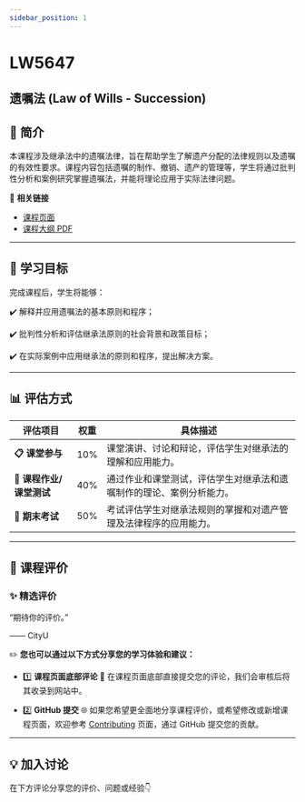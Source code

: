 ```yaml
---
sidebar_position: 1
---
```


# LW5647
## 遗嘱法 (Law of Wills - Succession)

## **📘 简介**
本课程涉及继承法中的遗嘱法律，旨在帮助学生了解遗产分配的法律规则以及遗嘱的有效性要求。课程内容包括遗嘱的制作、撤销、遗产的管理等，学生将通过批判性分析和案例研究掌握遗嘱法，并能将理论应用于实际法律问题。

🔗 **相关链接**
- [课程页面](https://www.cityu.edu.hk/catalogue/pg/202526/course/LW5647.htm)
- [课程大纲 PDF](https://www.cityu.edu.hk/catalogue/pg/202526/course/LW5647.pdf)

---

## **🎯 学习目标**

完成课程后，学生将能够：

✔️ 解释并应用遗嘱法的基本原则和程序；

✔️ 批判性分析和评估继承法原则的社会背景和政策目标；

✔️ 在实际案例中应用继承法的原则和程序，提出解决方案。

---

## **📊 评估方式**

| **评估项目**         | **权重** | **具体描述**                                                                                       |
|---------------------|---------|---------------------------------------------------------------------------------------------------|
| **📋 课堂参与**       | 10%     | 课堂演讲、讨论和辩论，评估学生对继承法的理解和应用能力。                                             |
| **📂 课程作业/课堂测试** | 40%     | 通过作业和课堂测试，评估学生对继承法和遗嘱制作的理论、案例分析能力。                                   |
| **📂 期末考试**       | 50%     | 考试评估学生对继承法规则的掌握和对遗产管理及法律程序的应用能力。                                       |

---

## **💬 课程评价**

### ✨ **精选评价**
<div className={commentStyles.commentBox}>
    <p className={commentStyles.commentText}>
        “期待你的评价。”
    </p>
    <p className={commentStyles.commentAuthor}>—— CityU</p>
</div>

✏️ **您也可以通过以下方式分享您的学习体验和建议：**

- 1️⃣ **课程页面底部评论**
💬 在课程页面底部直接提交您的评论，我们会审核后将其收录到网站中。

- 2️⃣ **GitHub 提交**
🌐 如果您希望更全面地分享课程评价，或希望修改或新增课程页面，欢迎参考 [Contributing](/contributing) 页面，通过 GitHub 提交您的贡献。

---

## **💡 加入讨论**

在下方评论分享您的评价、问题或经验👇
<Utterances />
